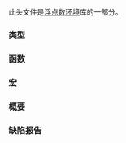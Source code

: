 {{cpp/header/title|cfenv|notes={{mark c++11}}}}
{{cpp/header/navbar}}
{{cpp/header/c}}

此头文件是[[cpp/numeric/fenv|浮点数环境]]库的一部分。

===类型===
{{dsc begin}}
{{dsc inc|cpp/numeric/fenv/dsc fenv_t}}
{{dsc inc|cpp/numeric/fenv/dsc fexcept_t}}
{{dsc end}}

===函数===
{{dsc begin}}
{{dsc inc|cpp/numeric/fenv/dsc feclearexcept}}
{{dsc inc|cpp/numeric/fenv/dsc fetestexcept}}
{{dsc inc|cpp/numeric/fenv/dsc feraiseexcept}}
{{dsc inc|cpp/numeric/fenv/dsc feexceptflag}}
{{dsc inc|cpp/numeric/fenv/dsc feround}}
{{dsc inc|cpp/numeric/fenv/dsc feenv}}
{{dsc inc|cpp/numeric/fenv/dsc feholdexcept}}
{{dsc inc|cpp/numeric/fenv/dsc feupdateenv}}
{{dsc end}}

===宏===
{{dsc begin}}
{{dsc inc|cpp/numeric/fenv/dsc FE_exceptions}}
{{dsc inc|cpp/numeric/fenv/dsc FE_round}}
{{dsc inc|cpp/numeric/fenv/dsc FE_DFL_ENV}}
{{dsc end}}

===概要===
{{cpp/synopsis/cfenv}}

===缺陷报告===
{{dr list begin}}
{{dr list item|wg=lwg|dr=3905|std=C++11|before={{tt|std::fexcept_t}} 必须是整数类型|after=可以是对象类型}}
{{dr list end}}

{{langlinks|en|ja}}